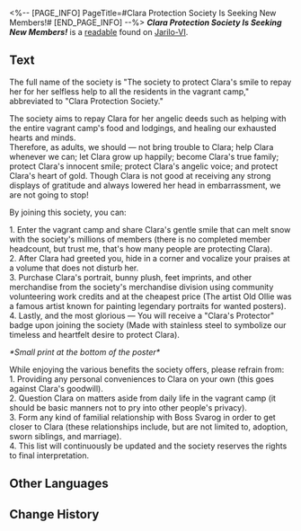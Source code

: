 <%-- [PAGE_INFO]
PageTitle=#Clara Protection Society Is Seeking New Members!#
[END_PAGE_INFO] --%>
{{Readable Infobox
|id           = 120
|partIds      = 190264
|title        = ''Clara Protection Society Is Seeking New Members!''
|image        = Item Jarilo-VI Readable 2.png
|world        = Jarilo-VI
|parts        = 1
|author       = <!--to be added-->
|description  = There is a strange and immense zeal in the recruitment announcement. Join the society, and you will be able to protect Clara.
|part1        = ''Clara Protection Society Is Seeking New Members!''
|source1      = {{cx|Source missing}}
|characters   = 
|factions     = 
}}
'''''Clara Protection Society Is Seeking New Members!''''' is a [[readable]] found on [[Jarilo-VI]].
<!--
==Location==
{{Map Embed|<map name>|<marker id>}}
-->
==Text==
<div align="center">{{Size|36|"Clara Protection Society" is Seeking New Members!!!}}

{{Size|32|Protect, protect, protect, and more protect}}</div>

{{Size|32|What is the Clara Protection Society?}}

The full name of the society is "The society to protect Clara's smile to repay her for her selfless help to all the residents in the vagrant camp," abbreviated to "Clara Protection Society."

{{Size|32|What is the mission of this society?}}

The society aims to repay Clara for her angelic deeds such as helping with the entire vagrant camp's food and lodgings, and healing our exhausted hearts and minds.<br />
Therefore, as adults, we should &mdash; not bring trouble to Clara; help Clara whenever we can; let Clara grow up happily; become Clara's true family; protect Clara's innocent smile; protect Clara's angelic voice; and protect Clara's heart of gold. Though Clara is not good at receiving any strong displays of gratitude and always lowered her head in embarrassment, we are not going to stop!

{{Size|32|What can you get out of joining this society?}}

By joining this society, you can:

1. Enter the vagrant camp and share Clara's gentle smile that can melt snow with the society's millions of members (there is no completed member headcount, but trust me, that's how many people are protecting Clara).<br />
2. After Clara had greeted you, hide in a corner and vocalize your praises at a volume that does not disturb her.<br />
3. Purchase Clara's portrait, bunny plush, feet imprints, and other merchandise from the society's merchandise division using community volunteering work credits and at the cheapest price (The artist Old Ollie was a famous artist known for painting legendary portraits for wanted posters).<br />
4. Lastly, and the most glorious &mdash; You will receive a "Clara's Protector" badge upon joining the society (Made with stainless steel to symbolize our timeless and heartfelt desire to protect Clara).

{{Size|32|Let the Overworld citizens have their "Supreme Guardian"! We at the Underworld have a new sun and "Protectors" who love her and are loyal to her!}}

''*Small print at the bottom of the poster*''

While enjoying the various benefits the society offers, please refrain from:<br />
1. Providing any personal conveniences to Clara on your own (this goes against Clara's goodwill).<br />
2. Question Clara on matters aside from daily life in the vagrant camp (it should be basic manners not to pry into other people's privacy).<br />
3. Form any kind of familial relationship with Boss Svarog in order to get closer to Clara (these relationships include, but are not limited to, adoption, sworn siblings, and marriage).<br />
4. This list will continuously be updated and the society reserves the rights to final interpretation.

<!--
==Trivia==
* 
-->
==Other Languages==
{{Other Languages
|en   = ''Clara Protection Society Is Seeking New Members!''
|zhs  = 《「克拉拉保护协会」成员火热募集中》
|zht  = 《「克拉拉保護協會」成員火熱募集中》
|ja   = 『クラーラ守護会のメンバー絶賛募集中』
|ko   = ≪「클라라 보호 협회」 멤버 절찬 모집 중≫
|es   = ¡El Club de Protección de Clara busca nuevos miembros!
|fr   = ''La société de protection de Clara recherche de nouveaux membres&nbsp;!''
|ru   = Объявлен набор в «Общество защиты Клары»!
|th   = "สมาคมพิทักษ์ Clara กำลังรับสมัครสมาชิก"
|vi   = Ráo Riết Chiêu Mộ Thành Viên "Hiệp Hội Bảo Vệ Clara"
|de   = „Die Clara-Schutzgemeinschaft sucht neue Mitglieder!“
|id   = "'Asosiasi Perlindungan Clara' Mencari Anggota Baru!"
|pt   = "Sociedade de Proteção da Clara em Busca de Novos Membros!"
}}

==Change History==
{{Change History|1.0}}